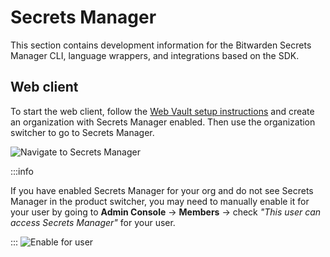 # Secrets Manager

This section contains development information for the Bitwarden Secrets Manager CLI, language
wrappers, and integrations based on the SDK.

## Web client

To start the web client, follow the
[Web Vault setup instructions](../../clients/web-vault/index.mdx) and create an organization with
Secrets Manager enabled. Then use the organization switcher to go to Secrets Manager.

![Navigate to Secrets Manager](sm-product-switcher.png)

:::info

If you have enabled Secrets Manager for your org and do not see Secrets Manager in the product
switcher, you may need to manually enable it for your user by going to **Admin Console** ->
**Members** -> check _"This user can access Secrets Manager"_ for your user.

::: ![Enable for user](enable-sm.png)
